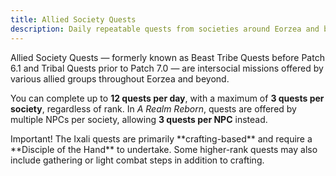 ```yaml
---
title: Allied Society Quests
description: Daily repeatable quests from societies around Eorzea and beyond.
---
```



Allied Society Quests — formerly known as Beast Tribe Quests before Patch 6.1 and Tribal Quests prior to Patch 7.0 — are intersocial missions offered by various allied groups throughout Eorzea and beyond.

You can complete up to **12 quests per day**, with a maximum of **3 quests per society**, regardless of rank. In _A Realm Reborn_, quests are offered by multiple NPCs per society, allowing **3 quests per NPC** instead.

<div class="flex flex-col space-y-4">
    <Callout variant="warning">
    <CalloutTitle>Important!</CalloutTitle>
    <CalloutContent>
        The Ixali quests are primarily **crafting-based** and require a **Disciple of the Hand** to undertake. Some higher-rank quests may also include gathering or light combat steps in addition to crafting.
    </CalloutContent>
    </Callout>

</div>

<Table client:only />
